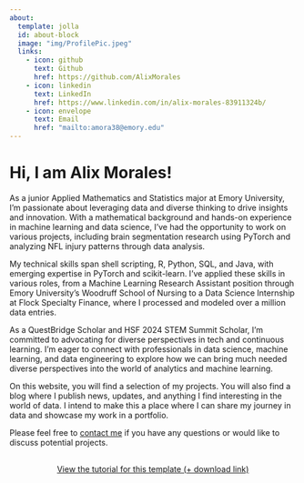 ```yaml
---
about:
  template: jolla
  id: about-block
  image: "img/ProfilePic.jpeg"
  links:
    - icon: github
      text: Github
      href: https://github.com/AlixMorales
    - icon: linkedin
      text: LinkedIn
      href: https://www.linkedin.com/in/alix-morales-83911324b/
    - icon: envelope
      text: Email
      href: "mailto:amora38@emory.edu"  
---
```


::: {#about-block}
:::

# Hi, I am Alix Morales!

As a junior Applied Mathematics and Statistics major at Emory University, I'm passionate about leveraging data and diverse thinking to drive insights and innovation. With a mathematical background and hands-on experience in machine learning and data science, I've had the opportunity to work on various projects, including brain segmentation research using PyTorch and analyzing NFL injury patterns through data analysis.

My technical skills span shell scripting, R, Python, SQL, and Java, with emerging expertise in PyTorch and scikit-learn. I've applied these skills in various roles, from a Machine Learning Research Assistant position through Emory University's Woodruff School of Nursing to a Data Science Internship at Flock Specialty Finance, where I processed and modeled over a million data entries.

As a QuestBridge Scholar and HSF 2024 STEM Summit Scholar, I'm committed to advocating for diverse perspectives in tech and continuous learning. I'm eager to connect with professionals in data science, machine learning, and data engineering to explore how we can bring much needed diverse perspectives into the world of analytics and machine learning.

On this website, you will find a selection of my projects. You will also find a blog where I publish news, updates, and anything I find interesting in the world of data. I intend to make this a place where I can share my journey in data and showcase my work in a portfolio.

Please feel free to [contact me](mailto:amora38@emory.edu) if you have any questions or would like to discuss potential projects.

```{=html}
<div  style="margin: 30px; text-align: center;">
<a class="btn btn-primary" href="https://www.marvinschmitt.com/blog/website-tutorial-quarto/" role="button" target="_blank" style="padding: 15px 30px;">View the tutorial for this template (+ download link)</a>
</div>
```

